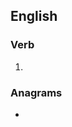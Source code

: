 ==English==

===Verb===
{{head|en|verb form}}

# {{en-past of|snarfle}}

===Anagrams===
* {{l|en|Flanders}}
